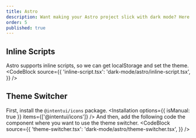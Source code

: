 ```yaml
---
title: Astro
description: Want making your Astro project slick with dark mode? Here’s the playbook for getting that moody vibe on lock.
order: 5
published: true
---
```



## Inline Scripts
Astro supports inline scripts, so we can get localStorage and set the theme.
<CodeBlock
    source={{
        'inline-script.tsx': 'dark-mode/astro/inline-script.tsx',
    }} />

## Theme Switcher
First, install the `@intentui/icons` package.
<Installation options={{ isManual: true }}  items={['@intentui/icons']} />
And then, add the following code the component where you want to use the theme switcher.
<CodeBlock
    source={{
        'theme-switcher.tsx': 'dark-mode/astro/theme-switcher.tsx',
    }} />
